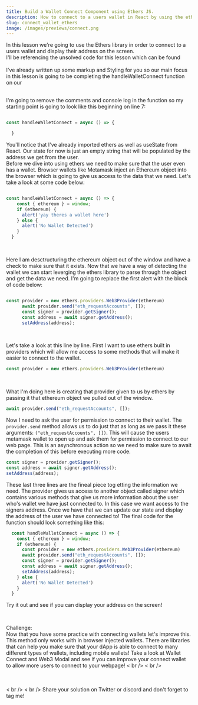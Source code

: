 ```yaml
---
title: Build a Wallet Connect Component using Ethers JS.
description: How to connect to a users wallet in React by using the ethers library.
slug: connect_wallet_ethers
image: /images/previews/connect.png
---
```

In this lesson we're going to use the Ethers library in order to connect to a users wallet and display their address on the screen.
<br />
I'll be referencing the unsolved code for this lesson which can be found <Link text="here" url="https://github.com/Rahat-ch/frontendweb3lessons/tree/main/connect_wallet_ethers/unsolved" />
<br />
<br />
I've already written up some markup and Styling for you so our main focus in this lesson is going to be completing the handleWalletConnect function on our <Link text="index page" url="https://github.com/Rahat-ch/frontendweb3lessons/blob/main/connect_wallet_ethers/unsolved/pages/index.js" />
<br />
<br />

I'm going to remove the comments and console log in the function so my starting point is going to look like this beginning on line 7:

```js

const handleWalletConnect = async () => {

  }


```

You'll notice that I've already imported ethers as well as useState from React. Our state for now is just an empty string that will be populated by the address we get from the user. 
<br />
Before we dive into using ethers we need to make sure that the user even has a wallet. Browser wallets like Metamask inject an Ethereum object into the browser which is going to give us access to the data that we need. Let's take a look at some code below:

```js

const handleWalletConnect = async () => {
    const { ethereum } = window;
    if (ethereum) {
      alert('yay theres a wallet here')
    } else {
      alert('No Wallet Detected')
    }
  }


```

<br />

Here I am desctructuring the ethereum object out of the window and have a check to make sure that it exists. Now that we have a way of detecting the wallet we can start leverging the ethers library to parse through the object and get the data we need. I'm going to replace the first alert with the block of code below:

```js

const provider = new ethers.providers.Web3Provider(ethereum)
      await provider.send("eth_requestAccounts", []);
      const signer = provider.getSigner();
      const address = await signer.getAddress();
      setAddress(address);


```

<br />

Let's take a look at this line by line. First I want to use ethers built in providers which will allow me access to some methods that will make it easier to connect to the wallet. 

```js
const provider = new ethers.providers.Web3Provider(ethereum)
```
<br />

What I'm doing here is creating that provider given to us by ethers by passing it that ethereum object we pulled out of the window. 

```js
await provider.send("eth_requestAccounts", []);
```

Now I need to ask the user for permission to connect to their wallet. The `provider.send` method allows us to do just that as long as we pass it these arguments: `("eth_requestAccounts", [])`. This will cause the users metamask wallet to open up and ask them for permission to connect to our web page. This is an asynchronous action so we need to make sure to await the completion of this before executing more code. 

```js
const signer = provider.getSigner();
const address = await signer.getAddress();
setAddress(address);
```

These last three lines are the fineal piece tog etting the information we need. The provider gives us access to another object called signer which contains various methods that give us more information about the user who's wallet we have just connected to. In this case we want access to the signers address. Once we have that we can update our state and display the address of the user we have connected to! The final code for the function should look something like this:

```js
  const handleWalletConnect = async () => {
    const { ethereum } = window;
    if (ethereum) {
      const provider = new ethers.providers.Web3Provider(ethereum)
      await provider.send("eth_requestAccounts", []);
      const signer = provider.getSigner();
      const address = await signer.getAddress();
      setAddress(address);
    } else {
      alert('No Wallet Detected')
    }
  }
```

Try it out and see if you can display your address on the screen!

<br />

Challenge:
<br />
Now that you have some practice with connecting wallets let's improve this. 
<br />
This method only works with in browser injected wallets. There are libraries that can help you make sure that your dApp is able to connect to many different types of wallets, including mobile wallets! Take a look at Wallet Connect and Web3 Modal and see if you can improve your connect wallet to allow more users to connect to your webpage!
< br />
< br />
<Link text="Wallet Connect" url="https://walletconnect.com/" />
<br />
<br />
<Link text="Web3 Modal" url="https://www.npmjs.com/package/web3modal" />
< br />
< br />
Share your solution on Twitter or discord and don't forget to tag me!